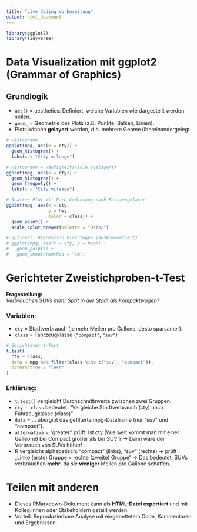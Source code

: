 ```yaml
---
title: "Live Coding Vorbereitung"
output: html_document
---
```

```r
library(ggplot2)
library(tidyverse)
```
# Data Visualization mit ggplot2 (Grammar of Graphics)

## Grundlogik

- `aes()` = aesthetics: Definiert, welche Variablen wie dargestellt werden sollen.
- `geom_` = Geometrie des Plots (z.B. Punkte, Balken, Linien).
- Plots können **gelayert** werden, d.h. mehrere Geome übereinandergelegt.

```r
# Histogramm
ggplot(mpg, aes(x = cty)) + 
  geom_histogram() +
  labs(x = "City mileage")
```

```r
# Histogramm + Häufigkeitslinie (gelayert)
ggplot(mpg, aes(x = cty)) + 
  geom_histogram() +
  geom_freqpoly() +
  labs(x = "City mileage")
```

```r
# Scatter Plot mit Farb-Codierung nach Fahrzeugklasse
ggplot(mpg, aes(x = cty,
                y = hwy,
                color = class)) + 
  geom_point() +
  scale_color_brewer(palette = "Dark2")
```

```r
# Optional: Regression hinzufügen (auskommentiert)
# ggplot(mpg, aes(x = cty, y = hwy)) +
#   geom_point() +
#   geom_smooth(method = "lm")
```

# Gerichteter Zweistichproben-t-Test

**Fragestellung:**  
*Verbrauchen SUVs mehr Sprit in der Stadt als Kompaktwagen?*

### Variablen:
- `cty` = Stadtverbrauch (je mehr Meilen pro Gallone, desto sparsamer).
- `class` = Fahrzeugklasse (`"compact"`, `"suv"`)

```r
# Gerichteter t-Test
t.test(
  cty ~ class,
  data = mpg %>% filter(class %in% c("suv", "compact")),
  alternative = "less"
)
```

### Erklärung:

- `t.test()` vergleicht Durchschnittswerte zwischen zwei Gruppen.
- `cty ~ class` bedeutet: "Vergleiche Stadtverbrauch (cty) nach Fahrzeugklasse (class)"
- `data` = ... übergibt das gefilterte mpg-Dataframe (nur "suv" und "compact").
- `alternative` = "greater" prüft: Ist cty (Wie weit kommt man mit einer Galleone) bei Compact größer als bei SUV ? -> Dann wäre der Verbrauch von SUVs höher!
- R vergleicht alphabetisch: "compact" (links), "suv" (rechts) → prüft „Linke (erste) Gruppe < rechte (zweite) Gruppe“
  → Das bedeutet: SUVs verbrauchen **mehr**, da sie **weniger** Meilen pro Gallone schaffen.

# Teilen mit anderen

- Dieses RMarkdown-Dokument kann als **HTML-Datei exportiert** und mit Kolleg:innen oder Stakeholdern geteilt werden.
- Vorteil: Reproduzierbare Analyse mit eingebettetem Code, Kommentaren und Ergebnissen.
